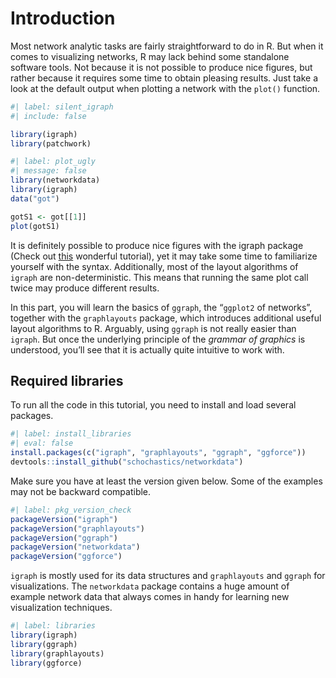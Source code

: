 # Introduction
Most network analytic tasks are fairly straightforward to do in R. But when it comes to visualizing
networks, R may lack behind some standalone software tools. Not because it is not possible to produce nice
figures, but rather because it requires some time to obtain pleasing results.
Just take a look at the default output when plotting a network with the `plot()` function.
```r
#| label: silent_igraph
#| include: false

library(igraph)
library(patchwork)
```

```r
#| label: plot_ugly
#| message: false
library(networkdata)
library(igraph)
data("got")

gotS1 <- got[[1]]
plot(gotS1)
```

It is definitely possible to produce nice figures with the igraph package (Check out [this](https://kateto.net/networks-r-igraph) wonderful tutorial), yet it may take some time
to familiarize yourself with the syntax. Additionally, most of the layout algorithms of `igraph` 
are non-deterministic. This means that running the same plot call twice may produce different results.

In this part, you will learn the basics of `ggraph`, the "`ggplot2` of networks", together with
the `graphlayouts` package, which introduces additional useful layout algorithms to R. 
Arguably, using `ggraph` is not really easier than `igraph`. But once the underlying 
principle of the *grammar of graphics* is understood, you'll see that it is actually quite intuitive to work with. 

## Required libraries

To run all the code in this tutorial, you need to install and load several packages.
```r
#| label: install_libraries
#| eval: false
install.packages(c("igraph", "graphlayouts", "ggraph", "ggforce"))
devtools::install_github("schochastics/networkdata")
```

Make sure you have at least the version given below. Some of the examples may not be backward compatible.

```r
#| label: pkg_version_check
packageVersion("igraph")
packageVersion("graphlayouts")
packageVersion("ggraph")
packageVersion("networkdata")
packageVersion("ggforce")
```

`igraph` is mostly used for its data structures and `graphlayouts` and `ggraph` for visualizations.
The `networkdata` package contains a huge amount of example network data that always comes in handy for learning new visualization techniques.

```r
#| label: libraries
library(igraph)
library(ggraph)
library(graphlayouts)
library(ggforce)
```
